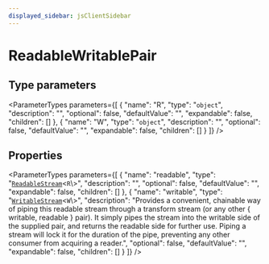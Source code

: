 ```yaml
---
displayed_sidebar: jsClientSidebar
---
```



# ReadableWritablePair

## Type parameters

<ParameterTypes parameters={[
  {
    "name": "R",
    "type": "`object`",
    "description": "",
    "optional": false,
    "defaultValue": "",
    "expandable": false,
    "children": []
  },
  {
    "name": "W",
    "type": "`object`",
    "description": "",
    "optional": false,
    "defaultValue": "",
    "expandable": false,
    "children": []
  }
]} />

## Properties

<ParameterTypes parameters={[
  {
    "name": "readable",
    "type": "[`ReadableStream`](../../modules/internal.mdx#readablestream-1)<`R`\\>",
    "description": "",
    "optional": false,
    "defaultValue": "",
    "expandable": false,
    "children": []
  },
  {
    "name": "writable",
    "type": "[`WritableStream`](../../modules/internal.mdx#writablestream-1)<`W`\\>",
    "description": "Provides a convenient, chainable way of piping this readable stream through a transform stream (or any other { writable, readable } pair). It simply pipes the stream into the writable side of the supplied pair, and returns the readable side for further use. Piping a stream will lock it for the duration of the pipe, preventing any other consumer from acquiring a reader.",
    "optional": false,
    "defaultValue": "",
    "expandable": false,
    "children": []
  }
]} />
